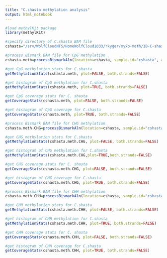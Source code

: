 ```yaml
---
title: "C.shasta methylation analysis"
output: html_notebook
---
```



```r
#load methylKit package
library(methylKit)
```

```r
#specify directory of C.shasta BAM file
cshasta="/srv/WolfCloudNFS/HomeWolfCloud1033/rkyger/myxo-meth/1B-C-shasta_R1_val_1.fq.gz_unmapped_reads_1.fq.gz_unmapped_reads_1_bismark_pe.deduplicated.sorted.bam"
```


```r
#process Bismark BAM file for CpG methylation
cshasta.meth=processBismarkAln(location=cshasta, sample.id="cshasta", assembly="cs-assembly", save.folder = getwd(), save.context = c("CpG"), read.context = "CpG", nolap = TRUE, save.db = FALSE)
```


```r
#get CpG methylation stats for C.shasta
getMethylationStats(cshasta.meth, plot=FALSE, both.strands=FALSE)

#get histogram of CpG methylation for C.shasta
getMethylationStats(cshasta.meth, plot=TRUE, both.strands=FALSE)
```


```r
#get CpG coverage stats for C. shasta
getCoverageStats(cshasta.meth, plot=FALSE, both.strands=FALSE)

#get histogram of CpG coverage for C.shasta
getCoverageStats(cshasta.meth, plot=TRUE, both.strands=FALSE)
```


```r
#process Bismark BAM file for CHG methylation
cshasta.meth.CHG=processBismarkAln(location=cshasta, sample.id="cshasta", assembly="cs-assembly", save.folder = getwd(), save.context = c("CHG"), read.context = "CHG", nolap = TRUE, save.db = FALSE)
```


```r
#get CHG methylation stats for C.shasta
getMethylationStats(cshasta.meth.CHG, plot=FALSE, both.strands=FALSE)

#get histogram of CHG methylation for C.shasta
getMethylationStats(cshasta.meth.CHG,plot=TRUE,both.strands=FALSE)
```

```r
#get CHG coverage stats for C. shasta
getCoverageStats(cshasta.meth.CHG, plot=FALSE, both.strands=FALSE)

#get histogram of CHG coverage for C.shasta
getCoverageStats(cshasta.meth.CHG, plot=TRUE, both.strands=FALSE)
```


```r
#process Bismark BAM file for CHH methylation
cshasta.meth.CHH=processBismarkAln(location=cshasta, sample.id="cshasta", assembly="cs-assembly", save.folder = getwd(), save.context = c("CHH"), read.context = "CHH", nolap = TRUE, save.db = FALSE)
```

```r
#get CHH methylation stats for C.shasta
getMethylationStats(cshasta.meth.CHH, plot=FALSE, both.strands=FALSE)

#get histogram of CHH methylation for C.shasta
getMethylationStats(cshasta.meth.CHH, plot=TRUE, both.strands=FALSE)
```

```r
#get CHH coverage stats for C. shasta
getCoverageStats(cshasta.meth.CHH, plot=FALSE, both.strands=FALSE)

#get histogram of CHH coverage for C.shasta
getCoverageStats(cshasta.meth.CHH, plot=TRUE, both.strands=FALSE)
```

